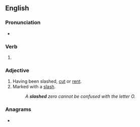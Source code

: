 ==English==

===Pronunciation===
* {{rhymes|æʃt|lang=en}}

===Verb===
{{head|en|verb form}}

# {{en-past of|slash}}

===Adjective===
{{en-adj|-}}

# Having been slashed, [[cut]] or [[rent]].
# Marked with a [[slash]].
#: ''A '''slashed''' zero cannot be confused with the letter O.''

===Anagrams===
* {{anagrams|en|a=adehlss|Shadles|hassled}}
